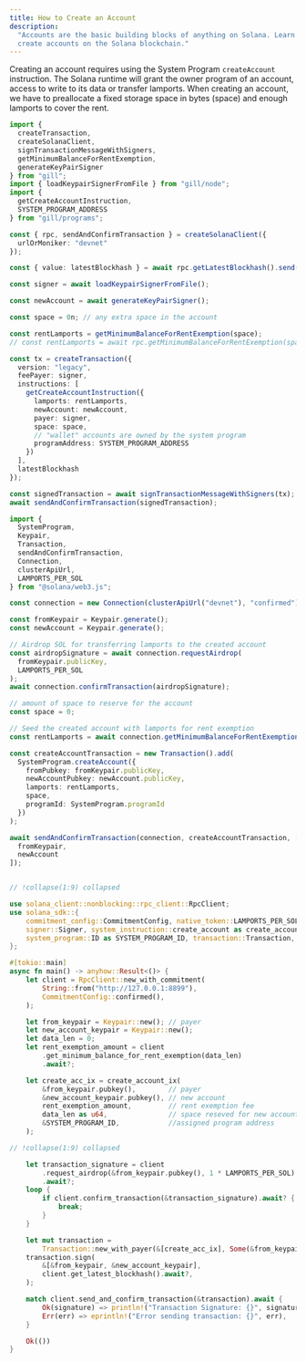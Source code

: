 ```yaml
---
title: How to Create an Account
description:
  "Accounts are the basic building blocks of anything on Solana. Learn how to
  create accounts on the Solana blockchain."
---
```


Creating an account requires using the System Program `createAccount`
instruction. The Solana runtime will grant the owner program of an account,
access to write to its data or transfer lamports. When creating an account, we
have to preallocate a fixed storage space in bytes (space) and enough lamports
to cover the rent.

<CodeTabs storage="cookbook">

```typescript !! title="gill"
import {
  createTransaction,
  createSolanaClient,
  signTransactionMessageWithSigners,
  getMinimumBalanceForRentExemption,
  generateKeyPairSigner
} from "gill";
import { loadKeypairSignerFromFile } from "gill/node";
import {
  getCreateAccountInstruction,
  SYSTEM_PROGRAM_ADDRESS
} from "gill/programs";

const { rpc, sendAndConfirmTransaction } = createSolanaClient({
  urlOrMoniker: "devnet"
});

const { value: latestBlockhash } = await rpc.getLatestBlockhash().send();

const signer = await loadKeypairSignerFromFile();

const newAccount = await generateKeyPairSigner();

const space = 0n; // any extra space in the account

const rentLamports = getMinimumBalanceForRentExemption(space);
// const rentLamports = await rpc.getMinimumBalanceForRentExemption(space).send();

const tx = createTransaction({
  version: "legacy",
  feePayer: signer,
  instructions: [
    getCreateAccountInstruction({
      lamports: rentLamports,
      newAccount: newAccount,
      payer: signer,
      space: space,
      // "wallet" accounts are owned by the system program
      programAddress: SYSTEM_PROGRAM_ADDRESS
    })
  ],
  latestBlockhash
});

const signedTransaction = await signTransactionMessageWithSigners(tx);
await sendAndConfirmTransaction(signedTransaction);
```

```typescript !! title="Legacy"
import {
  SystemProgram,
  Keypair,
  Transaction,
  sendAndConfirmTransaction,
  Connection,
  clusterApiUrl,
  LAMPORTS_PER_SOL
} from "@solana/web3.js";

const connection = new Connection(clusterApiUrl("devnet"), "confirmed");

const fromKeypair = Keypair.generate();
const newAccount = Keypair.generate();

// Airdrop SOL for transferring lamports to the created account
const airdropSignature = await connection.requestAirdrop(
  fromKeypair.publicKey,
  LAMPORTS_PER_SOL
);
await connection.confirmTransaction(airdropSignature);

// amount of space to reserve for the account
const space = 0;

// Seed the created account with lamports for rent exemption
const rentLamports = await connection.getMinimumBalanceForRentExemption(space);

const createAccountTransaction = new Transaction().add(
  SystemProgram.createAccount({
    fromPubkey: fromKeypair.publicKey,
    newAccountPubkey: newAccount.publicKey,
    lamports: rentLamports,
    space,
    programId: SystemProgram.programId
  })
);

await sendAndConfirmTransaction(connection, createAccountTransaction, [
  fromKeypair,
  newAccount
]);
```

```rust !! title="Rust"

// !collapse(1:9) collapsed

use solana_client::nonblocking::rpc_client::RpcClient;
use solana_sdk::{
    commitment_config::CommitmentConfig, native_token::LAMPORTS_PER_SOL, signature::Keypair,
    signer::Signer, system_instruction::create_account as create_account_ix,
    system_program::ID as SYSTEM_PROGRAM_ID, transaction::Transaction,
};

#[tokio::main]
async fn main() -> anyhow::Result<()> {
    let client = RpcClient::new_with_commitment(
        String::from("http://127.0.0.1:8899"),
        CommitmentConfig::confirmed(),
    );

    let from_keypair = Keypair::new(); // payer
    let new_account_keypair = Keypair::new();
    let data_len = 0;
    let rent_exemption_amount = client
        .get_minimum_balance_for_rent_exemption(data_len)
        .await?;

    let create_acc_ix = create_account_ix(
        &from_keypair.pubkey(),        // payer
        &new_account_keypair.pubkey(), // new account
        rent_exemption_amount,         // rent exemption fee
        data_len as u64,               // space reseved for new account
        &SYSTEM_PROGRAM_ID,            //assigned program address
    );

// !collapse(1:9) collapsed

    let transaction_signature = client
        .request_airdrop(&from_keypair.pubkey(), 1 * LAMPORTS_PER_SOL)
        .await?;
    loop {
        if client.confirm_transaction(&transaction_signature).await? {
            break;
        }
    }

    let mut transaction =
        Transaction::new_with_payer(&[create_acc_ix], Some(&from_keypair.pubkey()));
    transaction.sign(
        &[&from_keypair, &new_account_keypair],
        client.get_latest_blockhash().await?,
    );

    match client.send_and_confirm_transaction(&transaction).await {
        Ok(signature) => println!("Transaction Signature: {}", signature),
        Err(err) => eprintln!("Error sending transaction: {}", err),
    }

    Ok(())
}
```

</CodeTabs>
